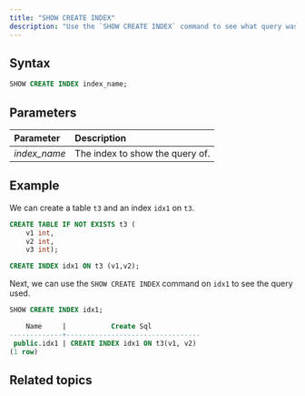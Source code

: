 ```yaml
---
title: "SHOW CREATE INDEX"
description: "Use the `SHOW CREATE INDEX` command to see what query was used to create the specified index."
---
```


## Syntax

```sql
SHOW CREATE INDEX index_name;
```

## Parameters

| Parameter     | Description                     |
| :------------ | :------------------------------ |
| _index\_name_ | The index to show the query of. |

## Example

We can create a table `t3` and an index `idx1` on `t3`.

```sql
CREATE TABLE IF NOT EXISTS t3 (
    v1 int,
    v2 int,
    v3 int);

CREATE INDEX idx1 ON t3 (v1,v2);
```

Next, we can use the `SHOW CREATE INDEX` command on `idx1` to see the query used.

```sql
SHOW CREATE INDEX idx1;
```

```sql
    Name     |           Create Sql
-------------+---------------------------------
 public.idx1 | CREATE INDEX idx1 ON t3(v1, v2)
(1 row)
```

## Related topics

<CardGroup>
  <Card
    title="CREATE INDEX"
    icon="database"
    iconType="solid"
    href="/docs/current/sql-create-index/"
    horizontal
  />
</CardGroup>
